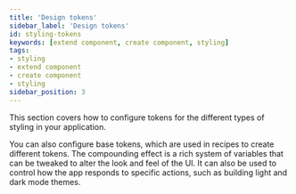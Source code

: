 ```yaml
---
title: 'Design tokens'
sidebar_label: 'Design tokens'
id: styling-tokens
keywords: [extend component, create component, styling]
tags:
- styling
- extend component
- create component
- styling
sidebar_position: 3
---
```


This section covers how to configure tokens for the different types of styling in your application. 

You can also configure base tokens, which are used in recipes to create different tokens. The compounding effect is a rich system of variables that can be tweaked to alter the look and feel of the UI. It can also be used to control how the app responds to specific actions, such as building light and dark mode themes.
